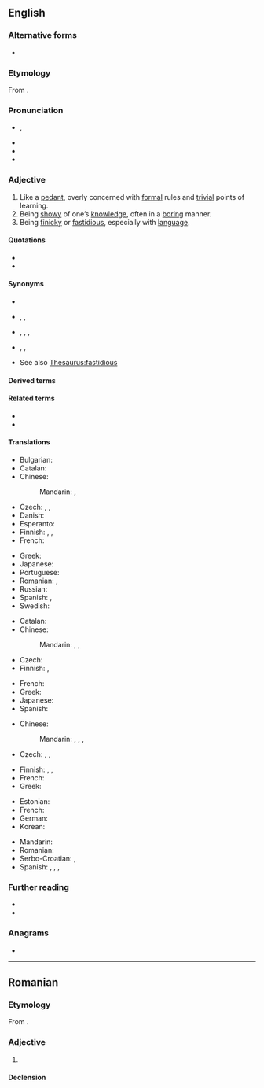 ==English==
{{was wotd|2006|March|31}}

===Alternative forms===
* {{l|en|pedantick}} {{qualifier|obsolete}}

===Etymology===
From {{suffix|en|pedant|ic}}.

===Pronunciation===
* {{enPR|pa-dăn'tĭk}}, {{IPA|en|/pəˈdæn.tɪk/}}
* {{audio|en|en-us-pedantic.ogg|Audio (US)}}
* {{audio|en|en-au-pedantic.ogg|Audio (AU)}}
* {{rhymes|en|æntɪk|s=3}}

===Adjective===
{{en-adj}}

# Like a [[pedant]], overly concerned with [[formal]] rules and [[trivial]] points of learning.
# Being [[showy]] of one’s [[knowledge]], often in a [[boring]] manner.
# Being [[finicky]] or [[fastidious]], especially with [[language]].

====Quotations====
* {{quote-book|en|author=J[ulius] F[erdinand] Räbiger|trans=John Macpherson|title=Encyclopædia of Theology|series=Clark’s Foreign Theological Library, volume XX|volume=I|location=Edinburgh|publisher=[[w:T&T Clark|T. & T. Clark]]|year=1884|page=79|pageurl=https://archive.org/details/dli.granth.89563/page/79/mode/1up?view=theater|passage=In a special section Tittmann lays down a theological doctrine of method, which embraces theological discipline, that is, the arrangement of study according to a determined plan; theological architectonic, that is, the scientific treatment of theology; and theological '''pædantic''', that is, practical theology.}}
* {{quote-book|en|entry=BRETSCHNEIDER, {{smc|Karl Gottlieb}}|title=The Home Encyclopædia: Compiled and Revised to Date from the Leading Encyclopædias|volume=four|location=Chicago|publisher=Educational Publishing Co.|year=1895|page=1102|pageurl=https://books.google.com/books?id=S4MaAAAAYAAJ&pg=PA1102|passage=He gives an interesting account of his early childhood and school training, of the impression produced upon him by his father’s dignified bearing, and of the agricultural pursuits and piscatorial amusements by which the clerical and '''pædantic''' labors of the latter were diversified.}}

====Synonyms====
* {{l|en|pedantical}}
* {{sense|like a pedant}} {{qualifier|informal, derogatory}} {{l|en|anal-retentive}}, {{l|en|fussy}}, {{l|en|nit-picky}}
* {{sense|showy of one's knowledge}} {{qualifier|sometimes applicable}} {{l|en|nit-picky}}, {{l|en|ostentatious}}, {{l|en|pedagogical}}, {{l|en|pretentious}}
* {{sense|finicky with language}} {{l|en|fussy}}, {{l|en|nit-picky}}, {{l|en|inkhorn}}
* See also [[Thesaurus:fastidious]]

====Derived terms====
{{col3|en
|non-pedantic
|overpedantic
|pedantically
|pedanticate
|pedanticism
|pedanticize
|pedanticness
|pedantics
|unpedantic
}}

====Related terms====
* {{l|en|pedant}}
* {{l|en|pedantry}}

====Translations====
{{trans-top|like a pedant}}
* Bulgarian: {{t+|bg|педантичен}}
* Catalan: {{t|ca|pedant}}
* Chinese:
*: Mandarin: {{t+|cmn|教條|sc=Hani}}, {{t+|cmn|教条|tr=jiàotiáo|sc=Hani}}
* Czech: {{t+|cs|pedantský}}, {{t|cs|pedantický}}, {{t|cs|puntíčkářský}}
* Danish: {{t|da|pedantisk}}
* Esperanto: {{t|eo|pedimenta}}
* Finnish: {{t+|fi|pedanttinen}}, {{t+|fi|pikkumainen}}, {{t+|fi|pikkutarkka}}
* French: {{t+|fr|méticuleux}}
{{trans-mid}}
* Greek: {{t+|el|σχολαστικός}}
* Japanese: {{t+|ja|杓子定規|tr=しゃくしじょうぎ, shakushi jyogi|sc=Jpan}}
* Portuguese: {{t+|pt|pedante}}
* Romanian: {{t+|ro|meticulos}}, {{t+|ro|pedant}}
* Russian: {{t+|ru|педанти́чный|sc=Cyrl}}
* Spanish: {{t+|es|pedante}}, {{t+|es|pretencioso}}
* Swedish: {{t+|sv|pedantisk}}
{{trans-bottom}}

{{trans-top|being showy of one's knowledge}}
* Catalan: {{t|ca|pedant}}
* Chinese:
*: Mandarin: {{t+|cmn|掉書袋|sc=Hani}}, {{t+|cmn|掉书袋|tr=diàoshūdài|sc=Hani}}, {{t+|cmn|舞文弄墨|tr=wǔwénnòngmò|sc=Hani}}
* Czech: {{t|cs|mentorský}}
* Finnish: {{t+|fi|pedanttinen}}, {{t+|fi|rikkiviisas}}
{{trans-mid}}
* French: {{t+|fr|pédant}}
* Greek: {{t+|el|δοκησίσοφος}}
* Japanese: {{t|ja|学者ぶった|tr=がくしゃぶった, gakusha butta|sc=Jpan}}
* Spanish: {{t+|es|pedante}}
{{trans-bottom}}

{{trans-top|being finicky with language}}
* Chinese:
*: Mandarin: {{t+|cmn|摳字眼|sc=Hani}}, {{t+|cmn|抠字眼|tr=kōuzìyǎn|sc=Hani}}, {{t+|cmn|鑽牛角尖|sc=Hani}}, {{t+|cmn|钻牛角尖|tr=zuānniújiǎojiān|sc=Hani}}
* Czech: {{t+|cs|pedantský}}, {{t|cs|pedantický}}, {{t+|cs|slovíčkářský}}
{{trans-mid}}
* Finnish: {{t+|fi|pedanttinen}}, {{t|fi|sanatarkka}}, {{t+|fi|kirjaimellinen}}
* French: {{t+|fr|pointilleux}}
* Greek: {{t+|el|σχολαστικός}}
{{trans-bottom}}

{{checktrans-top}}
* Estonian: {{t-check|et|pedantne}}
* French: {{t+check|fr|pédant}}
* German: {{t+check|de|pedantisch}}
* Korean: {{t-check|ko|현학적인}}
{{trans-mid}}
* Mandarin: {{t-check|cmn|賣弄學問的;炫學者}}
* Romanian: {{t+check|ro|pedant}}
* Serbo-Croatian: {{t+check|sh|pèdantan}}, {{t-check|sh|пѐдантан|sc=Cyrl}}
* Spanish: {{t+check|es|cursi}}, {{t+check|es|maniático}}, {{t+check|es|pedante}}, {{t+check|es|puntilloso}}
{{trans-bottom}}

===Further reading===
* {{R:Century 1911}}
* {{R:OneLook}}

===Anagrams===
* {{anagrams|en|a=acdeinpt|depactin|pentacid|pentadic}}

{{C|en|Personality}}

----

==Romanian==

===Etymology===
From {{af|ro|pedant|-ic}}.

===Adjective===
{{ro-adj}}

# {{l|en|pedantic}}

====Declension====
{{ro-decl-adj}}
